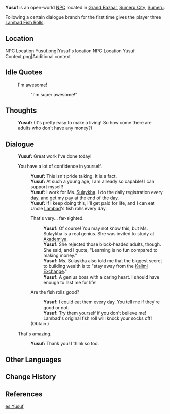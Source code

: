 {{Character Infobox
|type             = Open-World NPC
|image            = NPC Yusuf.png
|region           = Sumeru
|location         = Sumeru
|affiliation      = 
|title            =
|dialoguereward   = {{Card|Lambad Fish Roll|3}}
|ancestry         = <!-- Clan/family -->
|father           = 
|mother           = 
|spouse           = 
|sibling          = 
|child            = 
|relative         = 
|voiceEN          = [http://www.laurenmayfield.com/ Lauren Mayfield]<ref name="Lauren Mayfield 2">Lauren Mayfield: [https://laurenmayfield.com/files/LaurenMayfield_Resume.pdf EN VA's Resume] ([https://web.archive.org/web/20230704230916/https://laurenmayfield.com/files/LaurenMayfield_Resume.pdf Archived])</ref>
|voiceCN          = 
|voiceJP          = 
}}
'''Yusuf''' is an open-world [[NPC]] located in [[Grand Bazaar]], [[Sumeru City]], [[Sumeru]].

Following a certain dialogue branch for the first time gives the player three [[Lambad Fish Roll]]s.

==Location==
<gallery>
NPC Location Yusuf.png|Yusuf's location
NPC Location Yusuf Context.png|Additional context
</gallery>
<!--
==Profile==
''(To be added.)''

===Appearance===
''(To be added.)''

==Quests and Events==
{{Quests and Events}}
-->
==Idle Quotes==
{{Dialogue Start}}
:{{DIcon|Idle}} I'm awesome!
::{{A|VO Yusuf 01.ogg}} "I'm super awesome!"
{{Dialogue End}}

==Thoughts==
{{All Schemes to Know Explanation|name=Yusuf}}
{{Dialogue Start}}
:{{A|VO Yusuf All Schemes to Know 01.ogg}} '''Yusuf:''' (It's pretty easy to make a living! So how come there are adults who don't have any money?)
{{Dialogue End}}

==Dialogue==
{{Dialogue Start}}
:'''Yusuf:''' Great work I've done today!
:{{DIcon}} You have a lot of confidence in yourself.
::'''Yusuf:''' This isn't pride talking. It is a fact.
::'''Yusuf:''' At such a young age, I am already so capable! I can support myself!
::'''Yusuf:''' I work for Ms. [[Sulaykha]]. I do the daily registration every day, and get my pay at the end of the day.
::'''Yusuf:''' If I keep doing this, I'll get paid for life, and I can eat Uncle [[Lambad]]'s fish rolls every day.
::{{DIcon}} That's very... far-sighted.
:::'''Yusuf:''' Of course! You may not know this, but Ms. Sulaykha is a real genius. She was invited to study at [[Akademiya]].
:::'''Yusuf:''' She rejected those block-headed adults, though. She said, and I quote, "Learning is no fun compared to making money."
:::'''Yusuf:''' Ms. Sulaykha also told me that the biggest secret to building wealth is to "stay away from the [[Kalimi Exchange]]."
:::'''Yusuf:''' A genius boss with a caring heart. I should have enough to last me for life!
::{{DIcon|Reward}} Are the fish rolls good?
:::'''Yusuf:''' I could eat them every day. You tell me if they're good or not.
:::'''Yusuf:''' Try them yourself if you don't believe me! Lambad's original fish roll will knock your socks off!
::;(Obtain {{Item|Lambad Fish Roll|20|x=3}})
:{{DIcon}} That's amazing.
::'''Yusuf:''' Thank you! I think so too.
{{Dialogue End}}
<!--
==Event Dialogue==
===Event Name===
{{Dialogue Start}}
:'''{{subst:PAGENAME}}:'''
{{Dialogue End}}

==Trivia==
*
-->

==Other Languages==
{{Other Languages
|default_hidden = 1
|en      = Yusuf
|zhs     = 优素福
|zhs_rm  = Yōusùfú
|zht     = 優素福
|zht_rm  = Yōusùfú
|ja      = ユセフ
|ja_rm   = Yusefu
|ko      = 유수프
|es      = Yusuf
|fr      = Yusuf
|ru      = Юсуф
|th      = Yusuf
|vi      = Yusuf
|de      = Yusuf
|id      = Yusuf
|pt      = Yusuf
|tr      = Yusuf
|it      = Yusuf
}}

==Change History==
{{Change History|3.0}}

==References==
{{Reflist}}

[[es:Yusuf]]
